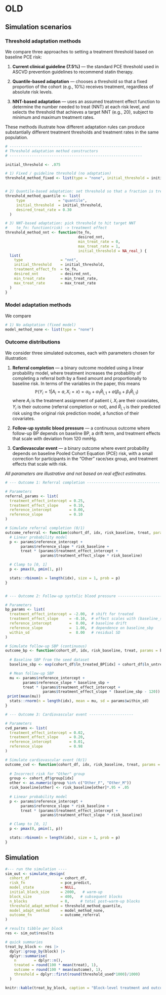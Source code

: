 # OLD

## Simulation scenarios

### Threshold adaptation methods

We compare three approaches to setting a treatment threshold based on baseline PCE risk:

1.  **Current clinical guideline (7.5%)** — the standard PCE threshold used in ASCVD prevention guidelines to recommend statin therapy.

2.  **Quantile-based adaptation** — chooses a threshold so that a fixed proportion of the cohort (e.g., 10%) receives treatment, regardless of absolute risk levels.

3.  **NNT-based adaptation** — uses an assumed treatment effect function to determine the number needed to treat (NNT) at each risk level, and selects the threshold that achieves a target NNT (e.g., 20), subject to minimum and maximum treatment rates.

These methods illustrate how different adaptation rules can produce substantially different treatment thresholds and treatment rates in the same population.

```r

# ------------------------------------------------------------
# Threshold adaptation method constructors
# ------------------------------------------------------------

initial_threshold <- .075

# 1) Fixed / guideline threshold (no adaptation)
threshold_method_fixed <- list(type = "none", initial_threshold = initial_threshold)


# 2) Quantile-based adaptation: set threshold so that a fraction is treated
threshold_method_quantile <- list(
     type               = "quantile",
     initial_threshold  = initial_threshold,
     desired_treat_rate = 0.30
  )

# 3) NNT-based adaptation: pick threshold to hit target NNT
#    te_fn: function(risk) -> treatment effect
threshold_method_nnt <- function(te_fn,
                                 desired_nnt,
                                 min_treat_rate = 0,
                                 max_treat_rate = 1,
                                 initial_threshold = NA_real_) {
  list(
    type                 = "nnt",
    initial_threshold    = initial_threshold,
    treatment_effect_fn  = te_fn,
    desired_nnt          = desired_nnt,
    min_treat_rate       = min_treat_rate,
    max_treat_rate       = max_treat_rate
  )
}

```

### Model adaptation methods

We compare

```r

# 1) No adaptation (fixed model)
model_method_none <- list(type = "none")

```

### Outcome distributions

We consider three simulated outcomes, each with parameters chosen for illustration:

1.  **Referral completion** — a binary outcome modeled using a linear probability model, where treatment increases the probability of completing a referral both by a fixed amount and proportionally to baseline risk. In terms of the variables in the paper, this means $$ \mathbb{P}\left(  Y_i = 1 | A_i = a, X_i = x \right) = \alpha_0 + \alpha_1 \bar{R}_{i,1} + a(\beta_0 + \beta_1 \bar{R}_{i,1})  $$ where $A_i$ is the treatment assignment of patient $i$, $X_i$ are their covariates, $Y_i$ is their outcome (referral completion or not), and $\bar{R}_{i,1}$ is their predicted risk using the original risk prediction model, a function of their covariates.

2.  **Follow-up systolic blood pressure** — a continuous outcome where follow-up BP depends on baseline BP, a drift term, and treatment effects that scale with deviation from 120 mmHg.

3.  **Cardiovascular event** — a binary outcome where event probability depends on baseline Pooled Cohort Equation (PCE) risk, with a small correction for participants in the “Other” race/sex group, and treatment effects that scale with risk.

*All parameters are illustrative and not based on real effect estimates.*

```r

# --- Outcome 1: Referral completion ---------------------------------

# Parameters
referral_params <- list(
  treatment_effect_intercept = 0.25,
  treatment_effect_slope     = 0.10,
  reference_intercept        = 0.00,
  reference_slope            = 0.10
)

# Simulate referral completion (0/1)
outcome_referral <- function(cohort_df, idx, risk_baseline, treat, params = referral_params) {
  # Linear probability model
  p <- params$reference_intercept +
       params$reference_slope * risk_baseline +
       treat * (params$treatment_effect_intercept +
                params$treatment_effect_slope * risk_baseline)

  # Clamp to [0, 1]
  p <- pmax(0, pmin(1, p))

  stats::rbinom(n = length(idx), size = 1, prob = p)
}


# --- Outcome 2: Follow-up systolic blood pressure --------------------

# Parameters
bp_params <- list(
  treatment_effect_intercept = -2.00,  # shift for treated
  treatment_effect_slope     = -0.10,  # effect scales with (baseline_sbp - 120)
  reference_intercept        =  0.00,  # baseline drift
  reference_slope            =  1.00,  # dependence on baseline_sbp
  within_sd                  =  8.00   # residual SD
)

# Simulate follow-up SBP (continuous)
outcome_bp <- function(cohort_df, idx, risk_baseline, treat, params = bp_params) {
  
  # Baseline SBP from the seed dataset
  baseline_sbp <- exp(cohort_df$ln_treated_BP[idx] + cohort_df$ln_untreated_BP[idx])

  # Mean follow-up SBP
  mu <- params$reference_intercept +
        params$reference_slope * baseline_sbp +
        treat * (params$treatment_effect_intercept +
                 params$treatment_effect_slope * (baseline_sbp - 120))
 print(mean(mu))
  stats::rnorm(n = length(idx), mean = mu, sd = params$within_sd)
}

# --- Outcome 3: Cardiovascular event --------------------

# Parameters
cvd_params <- list(
  treatment_effect_intercept = 0.02,
  treatment_effect_slope     = 0.20,
  reference_intercept        = 0.01,
  reference_slope            = 0.98
)

# Simulate cardiovascular event (0/1)
outcome_cvd <- function(cohort_df, idx, risk_baseline, treat, params = cvd_params) {
  
  # Incorrect risk for "Other" group
  group <- cohort_df$group[idx]
  other <- as.numeric(group %in% c("Other_F", "Other_M"))
  risk_baseline[other] <- risk_baseline[other]*.95 + .05
  
  # Linear probability model
  p <- params$reference_intercept +
       params$reference_slope * risk_baseline +
       treat * (params$treatment_effect_intercept +
                params$treatment_effect_slope * risk_baseline)

  # Clamp to [0, 1]
  p <- pmax(0, pmin(1, p))

  stats::rbinom(n = length(idx), size = 1, prob = p)
}

```

## Simulation

```r
#--- run the simulation ----
sim_out <- simulate_design(
  cohort_df              = cohort_df,
  risk_fn                = pce_predict,
  model_state            = NULL,
  initial_block_size     = 2000,   # warm-up
  block_size             = 400,   # subsequent blocks
  n_blocks               = 0,     # total post–warm-up blocks
  threshold_adapt_method = threshold_method_quantile,
  model_adapt_method     = model_method_none,
  outcome_fn             = outcome_referral
)

# results tibble per block
res <- sim_out$results

# quick summaries
treat_by_block <- res |>
  dplyr::group_by(block) |>
  dplyr::summarise(
    n        = dplyr::n(),
    treated = round(100 * mean(treat), 1),
    outcome = round(100 * mean(outcome), 1),
    threshold = dplyr::first(round(threshold_used*1000)/1000)
  )

knitr::kable(treat_by_block, caption = "Block-level treatment and outcome rates with threshold used")

```
